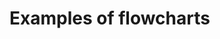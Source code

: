 
<Meta title="Gallery/Flowcharts" />

# Examples of flowcharts

<Canvas>
    <Story name="vertical">
        <Controller
            generator={generateVerticalFlowData}
            chart={VerticalFlowChart}
            steps={['title', 'A', 'A2', 'B', 'B2', 'B3', 'C', 'C2', 'buttons']}
        />
    </Story>
</Canvas>

<Canvas>
    <Story name="horizontal">
        <Controller
            generator={generateHorizontalFlowData}
            chart={HorizontalFlowChart}
            steps={['start', 'branch1', 'branch2a', 'branch2b', 'buttons']}
        />
    </Story>
</Canvas>
